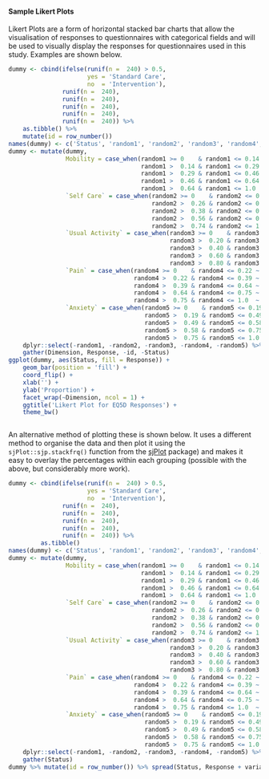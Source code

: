 #### Sample Likert Plots

Likert Plots are a form of horizontal stacked bar charts that allow the visualisation of responses to questionnaires with categorical fields and will be used to visually display the responses for questionnaires used in this study.  Examples are shown below.


```r
dummy <- cbind(ifelse(runif(n =  240) > 0.5,
                      yes = 'Standard Care',
                      no  = 'Intervention'),
               runif(n =  240),
               runif(n =  240),
               runif(n =  240),
               runif(n =  240),
               runif(n =  240)) %>%
    as.tibble() %>%
    mutate(id = row_number())
names(dummy) <- c('Status', 'random1', 'random2', 'random3', 'random4', 'random5', 'id')
dummy <- mutate(dummy,
                Mobility = case_when(random1 >= 0    & random1 <= 0.14 ~ 'None',
                                     random1 >  0.14 & random1 <= 0.29 ~ 'Slight',
                                     random1 >  0.29 & random1 <= 0.46 ~ 'Moderate',
                                     random1 >  0.46 & random1 <= 0.64 ~ 'Severe',
                                     random1 >  0.64 & random1 <= 1.0  ~ 'Extreme'),
                `Self Care` = case_when(random2 >= 0    & random2 <= 0.26 ~ 'None',
                                        random2 >  0.26 & random2 <= 0.38 ~ 'Slight',
                                        random2 >  0.38 & random2 <= 0.56 ~ 'Moderate',
                                        random2 >  0.56 & random2 <= 0.74 ~ 'Severe',
                                        random2 >  0.74 & random2 <= 1.0  ~ 'Extreme'),
                `Usual Activity` = case_when(random3 >= 0    & random3 <= 0.20 ~ 'None',
                                             random3 >  0.20 & random3 <= 0.40 ~ 'Slight',
                                             random3 >  0.40 & random3 <= 0.60 ~ 'Moderate',
                                             random3 >  0.60 & random3 <= 0.80 ~ 'Severe',
                                             random3 >  0.80 & random3 <= 1.0  ~ 'Extreme'),
                `Pain` = case_when(random4 >= 0    & random4 <= 0.22 ~ 'None',
                                   random4 >  0.22 & random4 <= 0.39 ~ 'Slight',
                                   random4 >  0.39 & random4 <= 0.64 ~ 'Moderate',
                                   random4 >  0.64 & random4 <= 0.75 ~ 'Severe',
                                   random4 >  0.75 & random4 <= 1.0  ~ 'Extreme'),
                `Anxiety` = case_when(random5 >= 0    & random5 <= 0.19 ~ 'None',
                                      random5 >  0.19 & random5 <= 0.49 ~ 'Slight',
                                      random5 >  0.49 & random5 <= 0.58 ~ 'Moderate',
                                      random5 >  0.58 & random5 <= 0.75 ~ 'Severe',
                                      random5 >  0.75 & random5 <= 1.0  ~ 'Extreme')) %>%
    dplyr::select(-random1, -random2, -random3, -random4, -random5) %>%
    gather(Dimension, Response, -id, -Status)
ggplot(dummy, aes(Status, fill = Response)) +
    geom_bar(position = 'fill') +
    coord_flip() +
    xlab('') +
    ylab('Proportion') +
    facet_wrap(~Dimension, ncol = 1) +
    ggtitle('Likert Plot for EQ5D Responses') +
    theme_bw()



```

An alternative method of plotting these is shown below.  It uses a different method to organise the data and then plot it using the `sjPlot::sjp.stackfrq()` function from  the [sjPlot](https://CRAN.R-project.org/package=sjPlot) package) and makes it easy to overlay the percentages within each grouping (possible with the above, but considerably more work).

```r
dummy <- cbind(ifelse(runif(n =  240) > 0.5,
                      yes = 'Standard Care',
                      no  = 'Intervention'),
               runif(n =  240),
               runif(n =  240),
               runif(n =  240),
               runif(n =  240),
               runif(n =  240)) %>%
         as.tibble()
names(dummy) <- c('Status', 'random1', 'random2', 'random3', 'random4', 'random5')
dummy <- mutate(dummy,
                Mobility = case_when(random1 >= 0    & random1 <= 0.14 ~ 'None',
                                     random1 >  0.14 & random1 <= 0.29 ~ 'Slight',
                                     random1 >  0.29 & random1 <= 0.46 ~ 'Moderate',
                                     random1 >  0.46 & random1 <= 0.64 ~ 'Severe',
                                     random1 >  0.64 & random1 <= 1.0  ~ 'Extreme'),
                `Self Care` = case_when(random2 >= 0    & random2 <= 0.26 ~ 'None',
                                        random2 >  0.26 & random2 <= 0.38 ~ 'Slight',
                                        random2 >  0.38 & random2 <= 0.56 ~ 'Moderate',
                                        random2 >  0.56 & random2 <= 0.74 ~ 'Severe',
                                        random2 >  0.74 & random2 <= 1.0  ~ 'Extreme'),
                `Usual Activity` = case_when(random3 >= 0    & random3 <= 0.20 ~ 'None',
                                             random3 >  0.20 & random3 <= 0.40 ~ 'Slight',
                                             random3 >  0.40 & random3 <= 0.60 ~ 'Moderate',
                                             random3 >  0.60 & random3 <= 0.80 ~ 'Severe',
                                             random3 >  0.80 & random3 <= 1.0  ~ 'Extreme'),
                `Pain` = case_when(random4 >= 0    & random4 <= 0.22 ~ 'None',
                                   random4 >  0.22 & random4 <= 0.39 ~ 'Slight',
                                   random4 >  0.39 & random4 <= 0.64 ~ 'Moderate',
                                   random4 >  0.64 & random4 <= 0.75 ~ 'Severe',
                                   random4 >  0.75 & random4 <= 1.0  ~ 'Extreme'),
                `Anxiety` = case_when(random5 >= 0    & random5 <= 0.19 ~ 'None',
                                      random5 >  0.19 & random5 <= 0.49 ~ 'Slight',
                                      random5 >  0.49 & random5 <= 0.58 ~ 'Moderate',
                                      random5 >  0.58 & random5 <= 0.75 ~ 'Severe',
                                      random5 >  0.75 & random5 <= 1.0  ~ 'Extreme')) %>%
    dplyr::select(-random1, -random2, -random3, -random4, -random5) %>%
    gather(Status)
dummy %>% mutate(id = row_number()) %>% spread(Status, Response + variable) %>% head()

```
